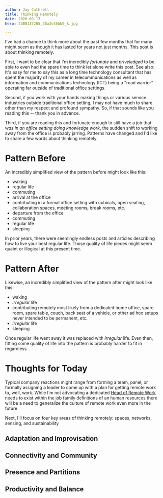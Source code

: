 ```yaml
---
author: Jay Cuthrell
title: Thinking Remotely 
date: 2020-09-13
hero: 2308137265_35a3e36bb9_k.jpg

---
```


I've had a chance to think more about the past few months that for many might seem as though it has lasted for years not just months. This post is about thinking remotely.

First, I want to be clear that I'm incredibly *fortunate* and *priveledged* to be able to even had the spare time to think let alone write this post. See also: It's easy for me to say this as a long time technology consultant that has spent the majority of my career in telecommunications as well as information and communications technology (ICT) being a "road warrior" operating far outside of traditional office settings.

Second, if you work with your hands making things or various service industries outside traditional office setting, I may not have much to share other than my respect and profound sympathy. So, if that sounds like you reading this -- thank you in advance.

Third, if you are reading this and fortunate enough to still have a job that _was in an office setting doing knowledge work_, the sudden shift to working away from the office is probably jarring. Patterns have changed and I'd like to share a few words about thinking remotely.

# Pattern Before

An incredibly simplified view of the pattern before might look like this:

- waking
- regular life
- commuting
- arrival at the office
- contributing in a formal office setting with cubicals, open seating, collaboration spaces, meeting rooms, break rooms, etc.
- departure from the office
- commuting
- regular life
- sleeping

In prior years, there were seemingly endless posts and articles describing how to live your best regular life. Those quality of life pieces might seem quaint or illogical at this present time.

# Pattern After

Likewise, an incredibly simplified view of the pattern after might look like this:

- waking
- _irregular_ life
- contributing remotely most likely from a dedicated home office, spare room, spare table, couch, back seat of a vehicle, or other ad hoc setups never intended to be permanent, etc.
- _irregular_ life
- sleeping

Once regular life went away it was replaced with _irregular_ life. Even then, fitting some quality of life into the pattern is probably harder to fit in regardless.

# Thoughts for Today

Typical company reactions might range from forming a team, panel, or formally assigning a leader to come up with a plan for getting remote work to, well, work. While I'm not advocating a dedicated [Head of Remote Work](https://www.washingtonpost.com/business/2020/09/09/head-of-remote-work-jobs/) needs to exist within the job family definitions of an human resources there will be a need to generalize the culture of remote work even more in the future.

Next, I'll focus on four key areas of thinking remotely: spaces, networks, sensing, and sustainability 

## Adaptation and Improvisation 

## Connectivity and Community

## Presence and Partitions

## Productivity and Balance
